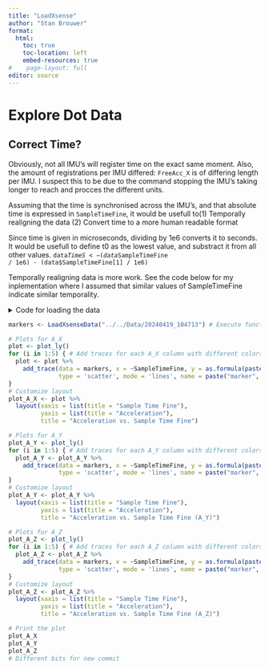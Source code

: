 ```yaml
---
title: "LoadXsense"
author: "Stan Brouwer"
format:
  html:
    toc: true
    toc-location: left
    embed-resources: true
#    page-layout: full
editor: source
---
```


# Explore Dot Data

## Correct Time?

Obviously, not all IMU's will register time on the exact same moment. Also, the amount of registrations per IMU differed: <code>FreeAcc_X</code> is of differing length per IMU. I suspect this to be due to the command stopping the IMU's taking longer to reach and procces the different units. 

Assuming that the time is synchronised across the IMU's, and that absolute time is expressed in <code>SampleTimeFine</code>, it would be usefull to\n (1) Temporally realigning the data\n
(2) Convert time to a more human readable format

Since time is given in microseconds, dividing by 1e6 converts it to seconds. It would be usefull to define t0 as the lowest value, and substract it from all other values.
<code>data$TimeS <- (data$SampleTimeFine / 1e6) - (data$SampleTimeFine[1] / 1e6)</code>

Temporally realigning data is more work. See the code below for my inplementation where I assumed that similar values of SampleTimeFine indicate similar temporality.

<details><summary>Code for loading the data</summary>
```r
# Clean workspace and load dependencies
rm(list = ls())
library(tidyr)
library(dplyr)
library(plotly)
library(ggplot2)
library(knitr)
library(lubridate)

# Function to load Xsense data (and convert time to seconds)
LoadXsenseData <- function(directory) {
# directory <- "../../Data/20240419_104713"

  files <- list.files(path = directory, full.names = TRUE)  # Searches each marker file
  data_list <- lapply(files, function(file) { # creates a list storing the data
    data <- read.csv(file, header = TRUE, skip = 10) # reads each cvs file
    # data$TimeS <- (data$SampleTimeFine / 1e6) - (data$SampleTimeFine[1] / 1e6) # Converts time to seconds
    return(data)
  })
  names(data_list) <- paste0("data", seq_along(data_list))  # Names elements to my preference
  
## Re-align time
  min_time <- min(sapply(data_list, function(df) min(df$SampleTimeFine))) #  Identify the minimum SampleTimeFine value across all data
  adjusted_data_list <- lapply(data_list, function(df) { # Subtract min_time from SampleTimeFine for each dataframe in data_list
    df$SampleTimeFine <- df$SampleTimeFine - min_time
    return(df)
  })

# This is intresting. After substracting the min_time, it seemed that longer lists had a smaller minimum time, and that all time could only differ by 1/60 of a second (or 16667 SampleTimeFine). 
# Thus, equaling lists in lenght by substracting the first values of longer lists, should ensure that the times are well-alligned

# Removing first elements of longer list
# Find the minimum number of rows among all dataframes
  min_rows <- min(sapply(adjusted_data_list, nrow))

# Remove elements from the beginning of each dataframe in adjusted_data_list
  adjusted_data_list <- lapply(adjusted_data_list, function(df) {
    if (nrow(df) > min_rows) {
      df <- df[(nrow(df) - min_rows + 1):nrow(df), , drop = FALSE]  # Remove elements from the beginning
    }
    return(df)
  })
  

  
  list2env(adjusted_data_list, envir = .GlobalEnv)  # Unpack the list into the global environment
    # Define Markers dataframe
  markers <- data.frame(
  PacketCounter = data1$PacketCounter,
  SampleTimeFine = data1$SampleTimeFine,
  A_X1 = data1$FreeAcc_X,
  A_X2 = data2$FreeAcc_X,
  A_X3 = data3$FreeAcc_X,
  A_X4 = data4$FreeAcc_X,
  A_X5 = data5$FreeAcc_X,
  
  A_Y1 = data1$FreeAcc_Y,
  A_Y2 = data2$FreeAcc_Y,
  A_Y3 = data3$FreeAcc_Y,
  A_Y4 = data4$FreeAcc_Y,
  A_Y5 = data5$FreeAcc_Y,
  
  A_Z1 = data1$FreeAcc_Z,
  A_Z2 = data2$FreeAcc_Z,
  A_Z3 = data3$FreeAcc_Z,
  A_Z4 = data4$FreeAcc_Z,
  A_Z5 = data5$FreeAcc_Z
  )
  return(markers)
}


```
</details>

```r
markers <- LoadXsenseData("../../Data/20240419_104713") # Execute function loading data

# Plots for A_X
plot <- plot_ly()
for (i in 1:5) { # Add traces for each A_X column with different colors
  plot <- plot %>% 
    add_trace(data = markers, x = ~SampleTimeFine, y = as.formula(paste0("~A_X", i)), 
              type = 'scatter', mode = 'lines', name = paste("marker", i))
}
# Customize layout
plot_A_X <- plot %>% 
  layout(xaxis = list(title = "Sample Time Fine"),
         yaxis = list(title = "Acceleration"),
         title = "Acceleration vs. Sample Time Fine")

# Plots for A_Y
plot_A_Y <- plot_ly()
for (i in 1:5) { # Add traces for each A_Y column with different colors
  plot_A_Y <- plot_A_Y %>% 
    add_trace(data = markers, x = ~SampleTimeFine, y = as.formula(paste0("~A_Y", i)), 
              type = 'scatter', mode = 'lines', name = paste("marker", i))
}
# Customize layout
plot_A_Y <- plot_A_Y %>% 
  layout(xaxis = list(title = "Sample Time Fine"),
         yaxis = list(title = "Acceleration"),
         title = "Acceleration vs. Sample Time Fine (A_Y)")

# Plots for A_Z
plot_A_Z <- plot_ly()
for (i in 1:5) { # Add traces for each A_Z column with different colors
  plot_A_Z <- plot_A_Z %>% 
    add_trace(data = markers, x = ~SampleTimeFine, y = as.formula(paste0("~A_Z", i)), 
              type = 'scatter', mode = 'lines', name = paste("marker", i))
}
# Customize layout
plot_A_Z <- plot_A_Z %>% 
  layout(xaxis = list(title = "Sample Time Fine"),
         yaxis = list(title = "Acceleration"),
         title = "Acceleration vs. Sample Time Fine (A_Z)")
```

```r
# Print the plot
plot_A_X
plot_A_Y
plot_A_Z
# Different bits for new commit
```
